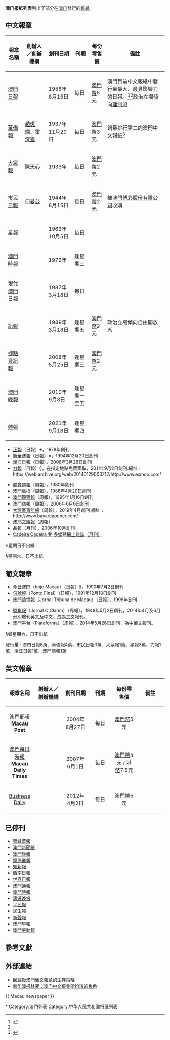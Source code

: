 '''澳门报纸列表'''列出了部分在[[澳门|澳门]]發行的[[報紙|報紙]]。

== 中文報章 ==
{| class="wikitable sortable"
! 報章名稱
! 創辦人／創辦機構
! 創刊日期
! 刊期
! 每份零售價
! 備註
|-
|[[澳門日報|澳門日報]]||  ||1958年8月15日||每日||[[澳門幣|澳門幣]]5元 ||澳門目前中文報紙中發行量最大、最具影響力的日報。<ref>{{Cite web|url=http://www.gmw.cn/03zhuanti/2_zhuanti/jinian/macau/g30.htm|title=澳门的新闻传媒|accessdate=2018-11-10|work=www.gmw.cn|archive-date=2018-11-11|archive-url=https://web.archive.org/web/20181111133550/http://www.gmw.cn/03zhuanti/2_zhuanti/jinian/macau/g30.htm|dead-url=no}}</ref><ref name=":0" />政治立場傾向[[建制派_(澳門)|建制派]]
|-
|[[華僑報|華僑報]]||[[趙斑斕|趙斑斕]]、[[雷渭靈|雷渭靈]]||1937年11月20日||每日||[[澳門幣|澳門幣]]3元||銷量排行第二的澳門中文報紙<ref name=":0">{{Cite web|url=https://cn.beyondsummits.com/sites/default/files/downloads/reports/%E6%BE%B3%E9%97%A8%E5%AA%92%E4%BD%93%E5%B8%82%E5%9C%BA%E7%A0%94%E7%A9%B6.pdf|title=澳门媒体市场研究|accessdate=|author=|date=|publisher=|archive-date=2018-11-11|archive-url=https://web.archive.org/web/20181111044030/https://cn.beyondsummits.com/sites/default/files/downloads/reports/%E6%BE%B3%E9%97%A8%E5%AA%92%E4%BD%93%E5%B8%82%E5%9C%BA%E7%A0%94%E7%A9%B6.pdf|dead-url=no}}</ref>
|-
|[[大眾報|大眾報]]||[[陳天心|陳天心]]||1933年||每日||[[澳門幣|澳門幣]]2元 ||
|-
|[[市民日報|市民日報]]||[[何曼公|何曼公]]||1944年8月15日||每日||[[澳門幣|澳門幣]]2元 ||被[[澳門博彩股份有限公司|澳門博彩股份有限公司]]收購
|-
|[[星報_(澳門)|星報]]|| ||1963年10月5日||每日|| ||
|-
|[[澳門時報|澳門時報]]|| ||1972年||逢星期三|| ||
|-
|[[現代澳門日報|現代澳門日報]]|| ||1987年3月18日||每日|| ||
|-
|[[訊報|訊報]]|| ||1989年3月18日||逢星期五||[[澳門幣|澳門幣]]2元 || 政治立場傾向自由開放派
|-
|[[捷點資訊報|捷點資訊報]]|| ||2008年5月25日||逢星期三||[[澳門幣|澳門幣]]2元 || 
|-
|[[澳門晚報|澳門晚報]]||||2010年9月8日||逢星期一至五||||
|-
|[[體報|體報]]||||2021年9月18日||逢星期四||||
|}

*[[正報|正報]]（日報）※，1978年創刊 
*[[新華澳報|新華澳報]]（日報）※，1994年12月20日創刊 
*[[濠江日報|濠江日報]]（日報），2008年3月28日創刊
*[[力報|力報]]（日報）§，在指定地點免費索取，2011年9月2日創刊.網址﹕https://web.archive.org/web/20140129003712/http://www.exmoo.com/

*[[體育週報|體育週報]]（周報），1980年創刊
*[[澳門脈搏|澳門脈搏]]（周報），1988年4月20日創刊
*[[澳門觀察報|澳門觀察報]]（周報），1995年1月16日創刊
*[[澳門商報|澳門商報]]（周報），2006年6月6日創刊
*[[大灣區青年報|大灣區青年報]]（周報），2019年4月創刊 網址：http://www.bayareapuber.com/ {{Wayback|url=http://www.bayareapuber.com/ |date=20210127065715 }}
*[[澳門文娛報|澳門文娛報]]（周報）
*[[品報|品報]]（月刊），2006年10月創刊
*[https://web.archive.org/web/20190101052937/http://cadeira.net/ Cadeira Cadeira 凳 多媒體網上雜誌（月刊）]

※星期日不出紙

§星期六、日不出紙

==葡文報章==
*[[今日澳門|今日澳門]]（hoje Macau）（日報）§，1990年7月2日創刊 
*[[句號報|句號報]]（Ponto Final）（日報），1991年12月18日創刊
*[[澳門論壇報|澳門論壇報]]（Jornal Tribuna de Macau）（日報），1998年創刊

*[[號角報|號角報]]（Jornal O Clarim）（周報），1948年5月2日創刊，2014年4月及6月分別增刊英文及中文，成為三文報刊。
*[[澳門平台|澳門平台]]（Plataforma）（周報），2014年5月26日創刊，為中葡文報刊。

§者星期六、日不出紙

發行量 : 澳門日報8萬、華僑報4萬、市民日報3萬、大眾報1萬、星報3萬、力報1萬、濠江日報1萬、澳門商報1萬
==英文報章==
{| class="wikitable sortable" border="1" cellpadding="6" cellspacing="0" style="margin: 1em 1em 1em 0; background: #F9F9F9; border: 1px #AAA solid; border-collapse: collapse; font-size: 95%;"
! align=center width=18% bgcolor="silver"| 報章名稱
! align=center width=18% bgcolor="silver"| 創辦人／創辦機構
! align=center width=16% bgcolor="silver"| 創刊日期
! align=center width=15% bgcolor="silver"| 刊期
! align=center width=15% bgcolor="silver"| 每份零售價
! align=center width=35% bgcolor="silver"| 備註
|-
|[[澳門郵報|澳門郵報]]<br/>'''Macau Post'''|| ||2004年8月27日||每日||[[澳門幣|澳門幣]]5元 ||
|-
|[[澳門每日時報|澳門每日時報]]<br/>'''Macau Daily Times'''||||2007年6月1日||每日||[[澳門幣|澳門幣]]5元 / [[港幣|港幣]]7.5元 ||
|-
|[[Business_Daily|Business Daily]]|| ||2012年4月2日||每日||[[澳門幣|澳門幣]]5元 ||
|}

==已停刊==
*[[蜜蜂華報|蜜蜂華報]]
*[[澳門新聞紙|澳門新聞紙]]
*[[澳門鈔報|澳門鈔報]]
*[[鏡海叢報|鏡海叢報]]
*[[知新報|知新報]]
*[[西南日報|西南日報]]
*[[世界日報_(澳門)|世界日報]]
*[[澳門通報|澳門通報]]
*[[澳門時報|澳門時報]]
*[[濠镜晚报|濠镜晚报]]
*[[平民报|平民报]]
*[[民生報_(澳門)|民生報]]
*[[新聲報|新聲報]]
*[[澳門早報|澳門早報]]
*[[澳門勞動報|澳門勞動報]]

== 參考文獻 ==
{{Reflist|30em}}

== 外部連結 ==
*[http://www.rthk.org.hk/mediadigest/20041014_76_120137.html 回歸後澳門葡文報章的生存策略] {{Wayback|url=http://www.rthk.org.hk/mediadigest/20041014_76_120137.html |date=20160411165820 }}
*[http://news.xinhuanet.com/newmedia/2003-09/23/content_1095598.htm 新华澳报林昶：澳门中文报业所扮演的角色] {{Wayback|url=http://news.xinhuanet.com/newmedia/2003-09/23/content_1095598.htm |date=20160411165829 }}

{{ Macau newspaper }}
{{亞洲題目|报纸列表}}

[[Category:澳門報紙|*]]
[[Category:澳門列表|Category:澳門列表]]
[[Category:中华人民共和国报纸列表|Category:中华人民共和国报纸列表]]